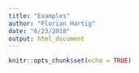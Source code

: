```yaml
---
title: "Examples"
author: "Florian Hartig"
date: "6/23/2018"
output: html_document
---
```


```r
knitr::opts_chunk$set(echo = TRUE)
```




